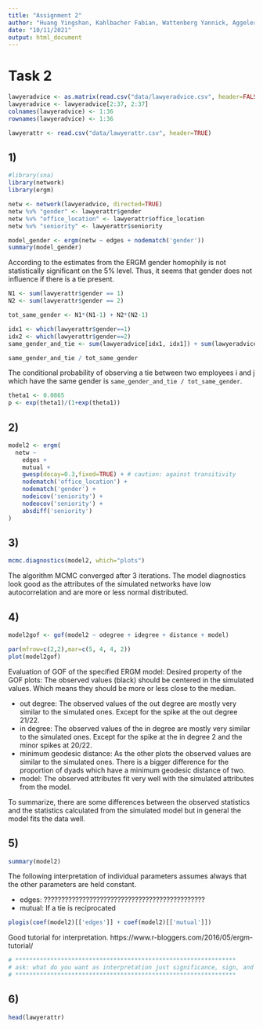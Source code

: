 ---
title: "Assignment 2"
author: "Huang Yingshan, Kahlbacher Fabian, Wattenberg Yannick, Aggeler Samuel"
date: "10/11/2021"
output: html_document
---




# Task 2
```{r}
lawyeradvice <- as.matrix(read.csv("data/lawyeradvice.csv", header=FALSE))
lawyeradvice <- lawyeradvice[2:37, 2:37]
colnames(lawyeradvice) <- 1:36
rownames(lawyeradvice) <- 1:36

lawyerattr <- read.csv("data/lawyerattr.csv", header=TRUE)
```

## 1)
```{r}
#library(sna)
library(network) 
library(ergm)
```

```{r}
netw <- network(lawyeradvice, directed=TRUE)
netw %v% "gender" <- lawyerattr$gender
netw %v% "office_location" <- lawyerattr$office_location
netw %v% "seniority" <- lawyerattr$seniority
```

```{r}
model_gender <- ergm(netw ~ edges + nodematch('gender'))
summary(model_gender)
```
According to the estimates from the ERGM gender homophily is not statistically significant on the 5% level. Thus, it seems that gender does not influence if there is a tie present. 

```{r}
N1 <- sum(lawyerattr$gender == 1)
N2 <- sum(lawyerattr$gender == 2)

tot_same_gender <- N1*(N1-1) + N2*(N2-1)

idx1 <- which(lawyerattr$gender==1)
idx2 <- which(lawyerattr$gender==2)
same_gender_and_tie <- sum(lawyeradvice[idx1, idx1]) + sum(lawyeradvice[idx2, idx2])

same_gender_and_tie / tot_same_gender
```
The conditional probability of observing a tie between two employees
i and j which have the same gender is `same_gender_and_tie / tot_same_gender`. 

```{r}
theta1 <- 0.0865
p <- exp(theta1)/(1+exp(theta1))
```


## 2)

```{r}
model2 <- ergm(
  netw ~ 
    edges +
    mutual +
    gwesp(decay=0.3,fixed=TRUE) + # caution: against transitivity
    nodematch('office_location') +
    nodematch('gender') +
    nodeicov('seniority') +
    nodeocov('seniority') +
    absdiff('seniority')
)
```

## 3)
```{r}
mcmc.diagnostics(model2, which="plots")
```
The algorithm MCMC converged after 3 iterations. The model diagnostics look good as the attributes 
of the simulated networks have low autocorrelation and are more or less 
normal distributed. 

## 4)
```{r}
model2gof <- gof(model2 ~ odegree + idegree + distance + model)

par(mfrow=c(2,2),mar=c(5, 4, 4, 2))
plot(model2gof)
```
Evaluation of GOF of the specified ERGM model:
Desired property of the GOF plots: The observed values (black) should be centered
in the simulated values. Which means they should be more or less close to the median.

- out degree: The observed values of the out degree are mostly very similar to 
the simulated ones. Except for the spike at the out degree 21/22.  
- in degree: The observed values of the in degree are mostly very similar to 
the simulated ones. Except for the spike at the in degree 2 and the minor 
spikes at 20/22.
- minimum geodesic distance: As the other plots the observed values are similar
to the simulated ones. There is a bigger difference for the proportion of dyads
which have a  minimum geodesic distance of two. 
- model: The observed attributes fit very well with the simulated attributes
from the model.

To summarize, there are some differences between the observed statistics and 
the statistics calculated from the simulated model but in general the model fits
the data well. 


## 5)
```{r}
summary(model2)
```
The following interpretation of individual parameters assumes always that the 
other parameters are held constant.

- edges: ??????????????????????????????????????????????
- mutual: If a tie is reciprocated 

```{r}
plogis(coef(model2)[['edges']] + coef(model2)[['mutual']])
```
Good tutorial for interpretation.
https://www.r-bloggers.com/2016/05/ergm-tutorial/

```{r}
# ***************************************************************
# ask: what do you want as interpretation just significance, sign, and also log odds?
# ***************************************************************
```



## 6)
```{r}
head(lawyerattr)
```







